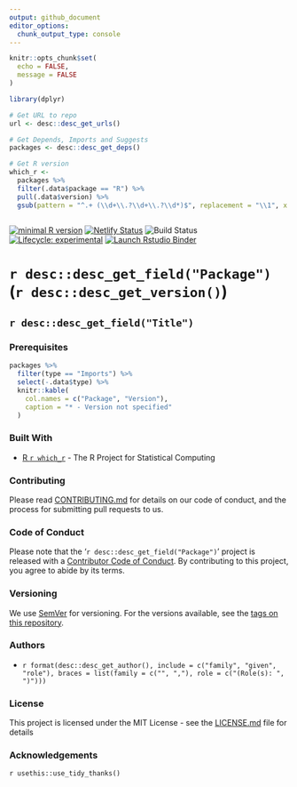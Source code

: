 ```yaml
---
output: github_document
editor_options: 
  chunk_output_type: console
---
```


```r
knitr::opts_chunk$set(
  echo = FALSE, 
  message = FALSE
)
```

```r
library(dplyr)
```

```r
# Get URL to repo
url <- desc::desc_get_urls()

# Get Depends, Imports and Suggests
packages <- desc::desc_get_deps()

# Get R version
which_r <-
  packages %>% 
  filter(.data$package == "R") %>% 
  pull(.data$version) %>% 
  gsub(pattern = "^.+ (\\d+\\.?\\d+\\.?\\d*)$", replacement = "\\1", x = .)
    
```

[![minimal R version](https://img.shields.io/badge/R%3E%3D-`r which_r `-6666ff.svg)](https://cran.r-project.org/) 
[![Netlify Status](https://api.netlify.com/api/v1/badges/b3a76bf0-ec22-487d-b567-7c2ea7ff4812/deploy-status)](https://app.netlify.com/sites/hurricane-harvey-prelims/deploys)
![Build Status](https://img.shields.io/travis/timtrice/hurricane_harvey_prelims/master.svg)
[![Lifecycle: experimental](https://img.shields.io/badge/lifecycle-experimental-orange.svg)](https://www.tidyverse.org/lifecycle/#experimental)
[![Launch Rstudio Binder](http://mybinder.org/badge.svg)](https://mybinder.org/v2/gh/timtrice/hurricane_harvey_prelims/master?urlpath=rstudio)

# `r desc::desc_get_field("Package")` (`r desc::desc_get_version() `)

## `r desc::desc_get_field("Title") `

### Prerequisites

```r
packages %>% 
  filter(type == "Imports") %>% 
  select(-.data$type) %>% 
  knitr::kable(
    col.names = c("Package", "Version"), 
    caption = "* - Version not specified"
  )
```

### Built With

* [R `r which_r `](https://www.r-project.org/) - The R Project for Statistical Computing

### Contributing

Please read [CONTRIBUTING.md](`r url `/blob/master/.github/CONTRIBUTING.md) for details on our code of conduct, and the process for submitting pull requests to us.

### Code of Conduct

Please note that the '`r desc::desc_get_field("Package") `' project is released with a [Contributor Code of Conduct](.github/CODE_OF_CONDUCT.md). By contributing to this project, you agree to abide by its terms.

### Versioning

We use [SemVer](http://semver.org/) for versioning. For the versions available, see the [tags on this repository](`r url `/tags). 

### Authors

  * `r format(desc::desc_get_author(), include = c("family", "given", "role"), braces = list(family = c("", ","), role = c("(Role(s): ", ")"))) `

### License

This project is licensed under the MIT License - see the [LICENSE.md](LICENSE.md) file for details

### Acknowledgements

`r usethis::use_tidy_thanks() `
